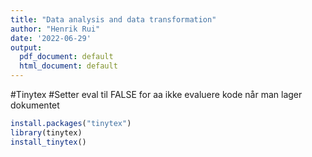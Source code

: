 ```yaml
---
title: "Data analysis and data transformation"
author: "Henrik Rui"
date: '2022-06-29'
output:
  pdf_document: default
  html_document: default
---
```



#Tinytex
#Setter eval til FALSE for aa ikke evaluere kode når man lager dokumentet

```r
install.packages("tinytex")
library(tinytex)
install_tinytex()

```



